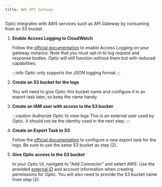 ```yaml
---
title: AWS API Gateway
---
```



<Beta />

Optic integrates with AWS services such as API Gateway by consuming from an S3 bucket.

1. **Enable Access Logging to CloudWatch**

    Follow the [official documentation](https://docs.aws.amazon.com/apigateway/latest/developerguide/set-up-logging.html) to enable Access Logging on your gateway instance. Note that you must opt-in to log request and response bodies. Optic will still function without them but with reduced capabilities.

    :::info
    Optic only supports the JSON logging format
    :::

2. **Create an S3 bucket for the logs**

    You will need to give Optic this bucket name and configure it in an export task later, so keep the name handy.

3. **Create an IAM user with access to the S3 bucket**

    :::caution Authorize Optic to view logs
    This is an external user used by Optic. It should not be the identity used in the next step.
    :::

4. **Create an Export Task to S3**

    Follow the [official documentation](https://docs.aws.amazon.com/AmazonCloudWatch/latest/logs/S3ExportTasksConsole.html) to configure a new export task for the logs. Be sure to use the same S3 bucket as step (2).

5. **Give Optic access to the S3 bucket**

    In your Optic UI, navigate to "Add Connector" and select AWS. Use the provided [external ID](https://docs.aws.amazon.com/IAM/latest/UserGuide/id_roles_create_for-user_externalid.html) and account information when creating permissions for Optic. You will also need to provide the S3 bucket name from step (2).


<BetaFooter />